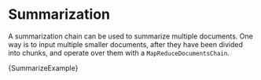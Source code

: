 
# Summarization

A summarization chain can be used to summarize multiple documents. One way is to input multiple smaller documents, after they have been divided into chunks, and operate over them with a `MapReduceDocumentsChain`.

<CodeBlock language="typescript">{SummarizeExample}</CodeBlock>
